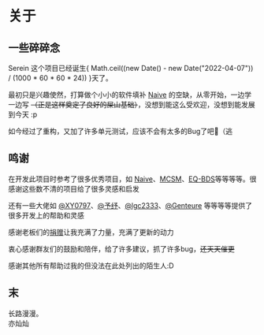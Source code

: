 # 关于

## 一些碎碎念

Serein 这个项目已经诞生{ Math.ceil((new Date() - new Date("2022-04-07")) / (1000 * 60 * 60 * 24)) }天了。

最初只是兴趣使然，打算做个小小的软件填补 [Naive](https://www.minebbs.com/resources/naive-mirai-bds.3482/) 的空缺，从零开始，一边学一边写 ~~（正是这样奠定了良好的屎山基础）~~，没想到能这么受欢迎，没想到能发展到今天 :p

如今经过了重构，又加了许多单元测试，应该不会有太多的Bug了吧🙏（逃

## 鸣谢

在开发此项目时参考了很多优秀项目，如 [Naive](https://www.minebbs.com/resources/naive-mirai-bds.3482/)、[MCSM](https://mcsmanager.com/)、[EQ-BDS](https://www.minebbs.com/threads/eq-bds-3-9.12575/)等等等等。很感谢这些数不清的项目给了很多灵感和启发

还有一些大佬如 [@XY0797](https://github.com/XY0797)、[@予纾](https://github.com/Yushu2606)、[@lgc2333](https://github.com/lgc2333)、[@Genteure](https://github.com/Genteure) 等等等等提供了很多开发上的帮助和灵感

感谢老板们的[捐赠](./donate)让我充满了力量，充满了更新的动力

衷心感谢群友们的鼓励和陪伴，给了许多建议，抓了许多bug，~~还天天催更~~

感谢其他所有帮助过我的但没法在此处列出的陌生人:D

## 末

长路漫漫。  
亦灿灿
